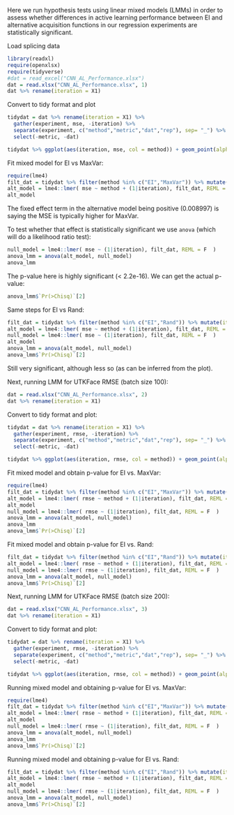 Here we run hypothesis tests using linear mixed models (LMMs) in order to assess whether differences in active learning performance between EI and alternative acquisition functions in our regression experiments are statistically significant.

Load splicing data
```r
library(readxl)
require(openxlsx)
require(tidyverse)
#dat = read_excel("CNN_AL_Performance.xlsx")
dat = read.xlsx("CNN_AL_Performance.xlsx", 1)
dat %>% rename(iteration = X1)
```

Convert to tidy format and plot
```r
tidydat = dat %>% rename(iteration = X1) %>% 
  gather(experiment, mse, -iteration) %>%
  separate(experiment, c("method","metric","dat","rep"), sep= "_") %>% 
  select(-metric, -dat)

tidydat %>% ggplot(aes(iteration, mse, col = method)) + geom_point(alpha=0.3)
```

Fit mixed model for EI vs MaxVar: 
```r
require(lme4)
filt_dat = tidydat %>% filter(method %in% c("EI","MaxVar")) %>% mutate(iteration = as.factor(iteration))
alt_model = lme4::lmer( mse ~ method + (1|iteration), filt_dat, REML = F )
alt_model
```
The fixed effect term in the alternative model being positive (0.008997) is saying the MSE is typically higher for MaxVar.

To test whether that effect is statistically significant we use `anova` (which will do a likelihood ratio test):
```r
null_model = lme4::lmer( mse ~ (1|iteration), filt_dat, REML = F  )
anova_lmm = anova(alt_model, null_model)
anova_lmm
```
The p-value here is highly significant (< 2.2e-16). We can get the actual p-value: 
```r
anova_lmm$`Pr(>Chisq)`[2]
```

Same steps for EI vs Rand: 
```r
filt_dat = tidydat %>% filter(method %in% c("EI","Rand")) %>% mutate(iteration = as.factor(iteration))
alt_model = lme4::lmer( mse ~ method + (1|iteration), filt_dat, REML = F )
null_model = lme4::lmer( mse ~ (1|iteration), filt_dat, REML = F  )
alt_model
anova_lmm = anova(alt_model, null_model)
anova_lmm$`Pr(>Chisq)`[2]
```

Still very significant, although less so (as can be inferred from the plot).

Next, running LMM for UTKFace RMSE (batch size 100):
```r
dat = read.xlsx("CNN_AL_Performance.xlsx", 2)
dat %>% rename(iteration = X1)
```

Convert to tidy format and plot:
```r
tidydat = dat %>% rename(iteration = X1) %>% 
  gather(experiment, rmse, -iteration) %>%
  separate(experiment, c("method","metric","dat","rep"), sep= "_") %>% 
  select(-metric, -dat)

tidydat %>% ggplot(aes(iteration, rmse, col = method)) + geom_point(alpha=0.3)
```
Fit mixed model and obtain p-value for EI vs. MaxVar:
```r
require(lme4)
filt_dat = tidydat %>% filter(method %in% c("EI","MaxVar")) %>% mutate(iteration = as.factor(iteration))
alt_model = lme4::lmer( rmse ~ method + (1|iteration), filt_dat, REML = F )
alt_model
null_model = lme4::lmer( rmse ~ (1|iteration), filt_dat, REML = F  )
anova_lmm = anova(alt_model, null_model)
anova_lmm
anova_lmm$`Pr(>Chisq)`[2]

```
Fit mixed model and obtain p-value for EI vs. Rand:

```r
filt_dat = tidydat %>% filter(method %in% c("EI","Rand")) %>% mutate(iteration = as.factor(iteration))
alt_model = lme4::lmer( rmse ~ method + (1|iteration), filt_dat, REML = F )
null_model = lme4::lmer( rmse ~ (1|iteration), filt_dat, REML = F  )
anova_lmm = anova(alt_model, null_model)
anova_lmm$`Pr(>Chisq)`[2]
```
Next, running LMM for UTKFace RMSE (batch size 200):
```r
dat = read.xlsx("CNN_AL_Performance.xlsx", 3)
dat %>% rename(iteration = X1)
```
Convert to tidy format and plot:
```r
tidydat = dat %>% rename(iteration = X1) %>% 
  gather(experiment, rmse, -iteration) %>%
  separate(experiment, c("method","metric","dat","rep"), sep= "_") %>% 
  select(-metric, -dat)

tidydat %>% ggplot(aes(iteration, rmse, col = method)) + geom_point(alpha=0.3)
```
Running mixed model and obtaining p-value for EI vs. MaxVar:
```r
require(lme4)
filt_dat = tidydat %>% filter(method %in% c("EI","MaxVar")) %>% mutate(iteration = as.factor(iteration))
alt_model = lme4::lmer( rmse ~ method + (1|iteration), filt_dat, REML = F )
alt_model
null_model = lme4::lmer( rmse ~ (1|iteration), filt_dat, REML = F  )
anova_lmm = anova(alt_model, null_model)
anova_lmm
anova_lmm$`Pr(>Chisq)`[2]
```
Running mixed model and obtaining p-value for EI vs. Rand:
```r
filt_dat = tidydat %>% filter(method %in% c("EI","Rand")) %>% mutate(iteration = as.factor(iteration))
alt_model = lme4::lmer( rmse ~ method + (1|iteration), filt_dat, REML = F )
alt_model
null_model = lme4::lmer( rmse ~ (1|iteration), filt_dat, REML = F  )
anova_lmm = anova(alt_model, null_model)
anova_lmm$`Pr(>Chisq)`[2]
```
